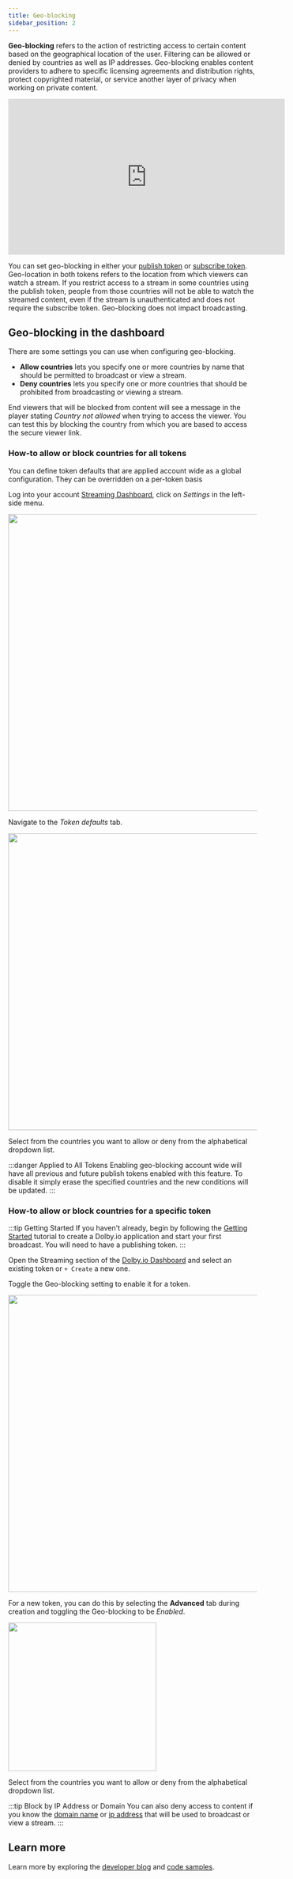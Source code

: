 ```yaml
---
title: Geo-blocking
sidebar_position: 2
---
```


**Geo-blocking** refers to the action of restricting access to certain content based on the geographical location of the user. Filtering can be allowed or denied by countries as well as IP addresses. Geo-blocking enables content providers to adhere to specific licensing agreements and distribution rights, protect copyrighted material, or service another layer of privacy when working on private content.

<div className="youtube-container">
  <iframe
    width="560"
    height="315"
    src="https://www.youtube.com/embed/n4iXAJuw-aM"
    title="YouTube video player"
    frameborder="0"
    allow="accelerometer; autoplay; clipboard-write; encrypted-media; gyroscope; picture-in-picture; web-share"
    allowfullscreen
  ></iframe>
</div>

You can set geo-blocking in either your [publish token](/millicast/streaming-dashboard/managing-your-tokens.mdx) or [subscribe token](/millicast/streaming-dashboard/subscribe-tokens.mdx). Geo-location in both tokens refers to the location from which viewers can watch a stream. If you restrict access to a stream in some countries using the publish token, people from those countries will not be able to watch the streamed content, even if the stream is unauthenticated and does not require the subscribe token. Geo-blocking does not impact broadcasting.

## Geo-blocking in the dashboard

There are some settings you can use when configuring geo-blocking.

- **Allow countries** lets you specify one or more countries by name that should be permitted to broadcast or view a stream.
- **Deny countries** lets you specify one or more countries that should be prohibited from broadcasting or viewing a stream.

End viewers that will be blocked from content will see a message in the player stating _Country not allowed_ when trying to access the viewer. You can test this by blocking the country from which you are based to access the secure viewer link.

### How-to allow or block countries for all tokens

You can define token defaults that are applied account wide as a global configuration. They can be overridden on a per-token basis

Log into your account [Streaming Dashboard](/millicast/streaming-dashboard/index.mdx), click on _Settings_ in the left-side menu.


<div class="center-container">
  <img src={TokensMainSettings} width="600" />
</div>

Navigate to the _Token defaults_ tab.


<div class="center-container">
  <img src={GeoBlockingTab} width="600" />
</div>

Select from the countries you want to allow or deny from the alphabetical dropdown list.

:::danger Applied to All Tokens
Enabling geo-blocking account wide will have all previous and future publish tokens enabled with this feature. To disable it simply erase the specified countries and the new conditions will be updated.
:::

### How-to allow or block countries for a specific token

:::tip Getting Started
If you haven't already, begin by following the [Getting Started](/millicast/introduction-to-streaming-apis.mdx) tutorial to create a Dolby.io application and start your first broadcast. You will need to have a publishing token.
:::

Open the Streaming section of the [Dolby.io Dashboard](/millicast/streaming-dashboard/index.mdx) and select an existing token or `+ Create` a new one.

Toggle the Geo-blocking setting to enable it for a token.


<div class="center-container">
  <img src={DashPublishGeoBlock} width="600" />
</div>

For a new token, you can do this by selecting the **Advanced** tab during creation and toggling the Geo-blocking to be _Enabled_.


<div class="center-container">
  <img src={DashCreateGeoBlock} width="300" />
</div>

Select from the countries you want to allow or deny from the alphabetical dropdown list.

:::tip Block by IP Address or Domain
You can also deny access to content if you know the [domain name](/millicast/distribution/access-control/allowed-origins.md) or [ip address](/millicast/distribution/access-control/allowed-origins.md) that will be used to broadcast or view a stream.
:::

## Learn more

Learn more by exploring the [developer blog](https://dolby.io/blog/tag/distribution/) and [code samples](https://github.com/orgs/dolbyio-samples/repositories?q=distribution).

